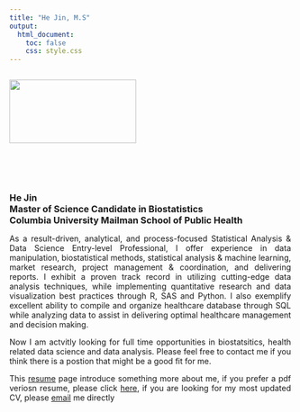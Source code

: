 ```yaml
---
title: "He Jin, M.S"
output:
  html_document:
    toc: false
    css: style.css
---
```

<body background="./back.jpg">
<div style= "float:left; position : relative; top: 0px; width : 400px; height : 200px;">

<img src="./IMG_7539.jpg" width="75%" class="left">
</div>

<div style= "float:left; position : relative; top: 0px; width : 500px; height : 200px; text-align: justify; text-justify: inter-word;">

<font size= 3px>
**He Jin**  
**Master of Science Candidate in Biostatistics**  
**Columbia University Mailman School of Public Health**
</font>

As a result-driven, analytical, and process-focused Statistical Analysis & Data Science Entry-level Professional, I offer experience in data manipulation, biostatistical methods, statistical analysis & machine learning, market research, project management & coordination, and delivering reports. I exhibit a proven track record in utilizing cutting-edge data analysis techniques, while implementing quantitative research and data visualization best practices through R, SAS and Python. I also exemplify excellent ability to compile and organize healthcare database through SQL while analyzing data to assist in delivering optimal healthcare management and decision making.  

Now I am actvitly looking for full time opportunities in biostatsitics, health related data science and data analysis. Please feel free to contact me if you think there is a postion that might be a good fit for me.

This [resume](about.html) page introduce something more about me, if you prefer a pdf veriosn resume, please click [here](resume.pdf), if you are looking for my most updated CV,  please [email](mailto:<hj2479@columbia.edu>) me directly
</font>
</div>




